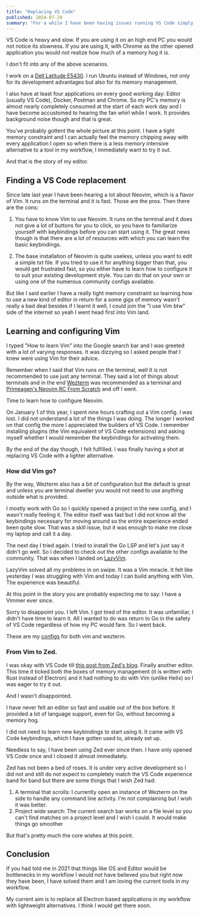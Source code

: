 ```yaml
---
title: "Replacing VS Code"
published: 2024-07-29
summary: "For a while I have been having issues running VS Code simply because of how much memory it consumes and I have been searching for alternatives. The search is over. This post is about the search and the result."
---
```

VS Code is heavy and slow. If you are using it on an high end PC you would not notice its slowness. If you are using it, with Chrome as the other opened application you would not realize how much of a memory hog it is.

I don't fit into any of the above scenarios.

I work on a [Dell Latitude E5430](https://www.amazon.com/Dell-Latitude-E5430-Professional-Refurbishedd/dp/B06XNP29BR). I run Ubuntu instead of Windows, not only for its development advantages but also for its memory management.

I also have at least four applications on every good working day: Editor (usually VS Code), Docker, Postman and Chrome. So my PC's memory is almost nearly completely consumed at the start of each work day and I have become accustomed to hearing the fan whirl while I work. It provides background noise though and that is great.

You've probably gottent the whole picture at this point. I have a tight memory constraint and I can actually feel the memory chipping away with every application I open so when there is a less memory intensive alternative to a tool in my workflow, I immediately want to try it out.

And that is the story of my editor.

## Finding a VS Code replacement
Since late last year I have been hearing a lot about Neovim, which is a flavor of Vim. It runs on the terminal and it is fast. Those are the pros. Then there are the cons:

1. You have to know Vim to use Neovim. It runs on the terminal and it does not give a lot of buttons for you to click, so you have to familiarize yourself with keybindings before you can start using it. The great news though is that there are a lot of resources with which you can learn the basic keybindings.

2. The base installation of Neovim is quite useless, unless you want to edit a simple txt file. If you tried to use it for anything bigger than that, you would get frustrated fast, so you either have to learn how to configure it to suit your existing development style. You can do that on your own or using one of the numerous community configs available.

But like I said earlier I have a really tight memory constraint so learning how to use a new kind of editor in return for a some gigs of memory wasn't really a bad deal besides if I learnt it well, I could join the "I use Vim btw" side of the internet so yeah I went head first into Vim land.

## Learning and configuring Vim
I typed "How to learn Vim" into the Google search bar and I was greeted with a lot of varying responses. It was dizzying so I asked people that I knew were using Vim for their advice.

Remember when I said that Vim runs on the terminal, well it is not recommended to use just any terminal. They said a lot of things about terminals and in the end [Wezterm](https://wezfurlong.org/wezterm/index.html) was recommended as a terminal and [Primeagen's Neovim RC From Scratch](https://www.youtube.com/watch?v=w7i4amO_zaE) and off I went.

Time to learn how to configure Neovim.

On January 1 of this year, I spent nine hours crafting out a Vim config. I was lost. I did not understand a lot of the things I was doing. The longer I worked on that config the more I appreciated the builders of VS Code. I remember installing plugins (the Vim equivalent of VS Code extensions) and asking myself whether I would remember the keybindings for activating them.

By the end of the day though, I felt fulfilled. I was finally having a shot at replacing VS Code with a lighter alternative.

### How did Vim go?

By the way, Wezterm also has a bit of configuration but the default is great and unless you are terminal dweller you would not need to use anything outside what is provided.

I mostly work with Go so I quickly opened a project in the new config, and I wasn't really feeling it. The editor itself was fast but I did not know all the keybindings necessary for moving around so the entire experience ended been quite slow. That was a skill issue, but it was enough to make me close my laptop and call it a day.

The next day I tried again. I tried to install the Go LSP and let's just say it didn't go well. So I decided to check out the other configs available to the community. That was when I landed on [LazyVim](https://www.lazyvim.org/).

LazyVim solved all my problems in on swipe. It was a Vim miracle. It felt like yesterday I was struggling with Vim and today I can build anything with Vim. The experience was beautiful.

At this point in the story you are probably expecting me to say: I have a Vimmer ever since.

Sorry to disappoint you. I left Vim. I got tired of the editor. It was unfamiliar, I didn't have time to learn it. All I wanted to do was return to Go in the safety of VS Code regardless of how my PC would fare. So I went back.

These are my [configs](https://github.com/micahasowata/configs) for both vim and wezterm.

### From Vim to Zed.

I was okay with VS Code till [this post from Zed's blog](https://zed.dev/blog/zed-on-linux). Finally another editor. This time it ticked both the boxes of memory management (it is written with Rust instead of Electron) and it had nothing to do with Vim (unlike Helix) so I was eager to try it out.

And I wasn't disappointed.

I have never felt an editor so fast and usable out of the box before. It provided a lot of language support, even for Go, without becoming a memory hog.

I did not need to learn new keybindings to start using it. It came with VS Code keybindings, which I have gotten used to, already set up.

Needless to say, I have been using Zed ever since then. I have only opened VS Code once and I closed it almost immediately.

Zed has not been a bed of roses. It is under very active development so I did not and still do not expect to completely match the VS Code experience band for band but there are some things that I wish Zed had:

1. A terminal that scrolls: I currently open an instance of Wezterm on the side to handle any command line activity. I'm not complaining but I wish it was better.
2. Project wide search: The current search bar works on a file level so you can't find matches on a project level and I wish I could. It would make things go smoother

But that's pretty much the core wishes at this point.

## Conclusion
If you had told me in 2021 that things like OS and Editor would be bottlenecks in my workflow I would not have believed you but right now they have been, I have solved them and I am loving the current tools in my workflow.

My current aim is to replace all Electron based applications in my workflow with lightweight alternatives. I think I would get there soon.
